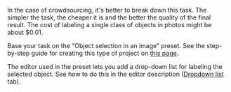 <Cut title="How much would 2000 images with a large number of different types of selectable objects cost? How do I create a task for this amount of work?">

In the case of crowdsourcing, it's better to break down this task. The simpler the task, the cheaper it is and the better the quality of the final result. The cost of labeling a single class of objects in photos might be about $0.01.

​Base your task on the “Object selection in an image” preset. See the step-by-step guide for creating this type of project on [this page](https://toloka.ai/en/docs/guide/tutorials/selection).

The editor used in the preset lets you add a drop-down list for labeling the selected object. See how to do this in the editor description ([Dropdown list](https://toloka.ai/en/docs/guide/concepts/t-components/image-annotation) tab).

</Cut>
